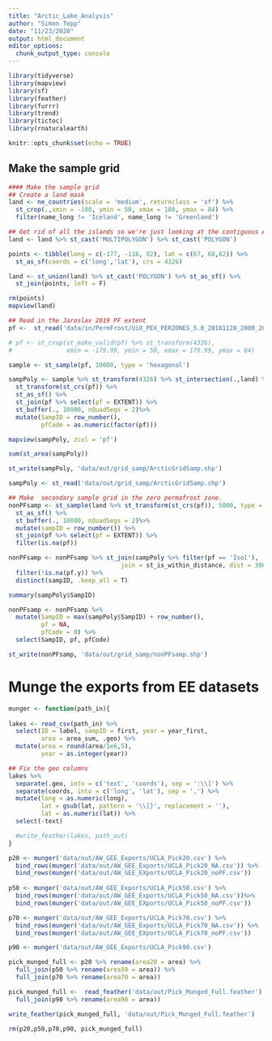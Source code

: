 ```yaml
---
title: "Arctic_Lake_Analysis"
author: "Simon Topp"
date: "11/23/2020"
output: html_document
editor_options: 
  chunk_output_type: console
---
```


```r
library(tidyverse)
library(mapview)
library(sf)
library(feather)
library(furrr)
library(trend)
library(tictoc)
library(rnaturalearth)

knitr::opts_chunk$set(echo = TRUE)
```

## Make the sample grid

```r
#### Make the sample grid
## Create a land mask
land <- ne_countries(scale = 'medium', returnclass = 'sf') %>%
  st_crop(.,xmin = -180, ymin = 50, xmax = 180, ymax = 84) %>%
  filter(name_long != 'Iceland', name_long != 'Greenland')

## Get rid of all the islands so we're just looking at the contiguous Arctic
land <- land %>% st_cast('MULTIPOLYGON') %>% st_cast('POLYGON')

points <- tibble(long = c(-177, -116, 82), lat = c(67, 60,62)) %>%
  st_as_sf(coords = c('long','lat'), crs = 4326)

land <- st_union(land) %>% st_cast('POLYGON') %>% st_as_sf() %>%
  st_join(points, left = F)

rm(points)
mapview(land)

## Read in the Jaroslav 2019 PF extent
pf <-  st_read('data/in/PermFrost/UiO_PEX_PERZONES_5.0_20181128_2000_2016_NH/UiO_PEX_PERZONES_5.0_20181128_2000_2016_NH.shp')

# pf <- st_crop(st_make_valid(pf) %>% st_transform(4326), 
#               xmin = -179.99, ymin = 50, xmax = 179.99, ymax = 84)

sample <- st_sample(pf, 10000, type = 'hexagonal')

sampPoly <- sample %>% st_transform(4326) %>% st_intersection(.,land) %>%
  st_transform(st_crs(pf)) %>%
  st_as_sf() %>%
  st_join(pf %>% select(pf = EXTENT)) %>%
  st_buffer(., 10000, nQuadSegs = 2)%>% 
  mutate(SampID = row_number(),
         pfCode = as.numeric(factor(pf))) 

mapview(sampPoly, zcol = 'pf')

sum(st_area(sampPoly))

st_write(sampPoly, 'data/out/grid_samp/ArcticGridSamp.shp')

sampPoly <- st_read('data/out/grid_samp/ArcticGridSamp.shp')

## Make  secondary sample grid in the zero permafrost zone.
nonPFsamp <- st_sample(land %>% st_transform(st_crs(pf)), 5000, type = 'hexagonal') %>%
  st_as_sf() %>%
  st_buffer(., 10000, nQuadSegs = 2)%>% 
  mutate(sampID = row_number()) %>%
  st_join(pf %>% select(pf = EXTENT)) %>%
  filter(is.na(pf))

nonPFsamp <- nonPFsamp %>% st_join(sampPoly %>% filter(pf == 'Isol'),
                               join = st_is_within_distance, dist = 300000) %>% 
  filter(!is.na(pf.y)) %>% 
  distinct(sampID, .keep_all = T)

summary(sampPoly$SampID)

nonPFsamp <- nonPFsamp %>%
  mutate(SampID = max(sampPoly$SampID) + row_number(),
         pf = NA,
         pfCode = 0) %>%
  select(SampID, pf, pfCode)

st_write(nonPFsamp, 'data/out/grid_samp/nonPFsamp.shp')
```

# Munge the exports from EE datasets

```r

munger <- function(path_in){
  
lakes <- read_csv(path_in) %>%  
  select(ID = label, sampID = first, year = year_first, 
         area = area_sum, .geo) %>%
  mutate(area = round(area/1e6,5),
         year = as.integer(year))

## Fix the geo columns
lakes %>% 
  separate(.geo, into = c('text', 'coords'), sep = ':\\[') %>% 
  separate(coords, into = c('long', 'lat'), sep = ',') %>% 
  mutate(long = as.numeric(long), 
         lat = gsub(lat, pattern = '\\]}', replacement = ''), 
         lat = as.numeric(lat)) %>%
  select(-text)

  #write_feather(lakes, path_out)
}

p20 <- munger('data/out/AW_GEE_Exports/UCLA_Pick20.csv') %>%
  bind_rows(munger('data/out/AW_GEE_Exports/UCLA_Pick20_NA.csv')) %>%
  bind_rows(munger('data/out/AW_GEE_EXports/UCLA_Pick20_noPF.csv'))
  
p50 <- munger('data/out/AW_GEE_Exports/UCLA_Pick50.csv') %>%
  bind_rows(munger('data/out/AW_GEE_Exports/UCLA_Pick50_NA.csv'))%>%
  bind_rows(munger('data/out/AW_GEE_EXports/UCLA_Pick50_noPF.csv'))

p70 <- munger('data/out/AW_GEE_Exports/UCLA_Pick70.csv') %>%
  bind_rows(munger('data/out/AW_GEE_Exports/UCLA_Pick70_NA.csv')) %>%
  bind_rows(munger('data/out/AW_GEE_EXports/UCLA_Pick70_noPF.csv'))

p90 <- munger('data/out/AW_GEE_Exports/UCLA_Pick90.csv')

pick_munged_full <- p20 %>% rename(area20 = area) %>%
  full_join(p50 %>% rename(area50 = area)) %>%
  full_join(p70 %>% rename(area70 = area))

pick_munged_full <-  read_feather('data/out/Pick_Munged_Full.feather') %>%
  full_join(p90 %>% rename(area90 = area))

write_feather(pick_munged_full, 'data/out/Pick_Munged_Full.feather')

rm(p20,p50,p70,p90, pick_munged_full)

```



```r



```

